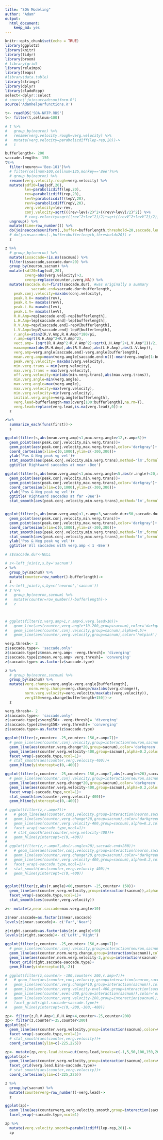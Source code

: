 ```yaml
---
title: "SOA Modeling"
author: "Adam"
output: 
  html_document: 
    keep_md: yes
---
```


```r
knitr::opts_chunk$set(echo = TRUE)
library(ggplot2)
library(knitr)
library(tidyr)
library(broom)
# library(grid)
library(relaimpo)
library(leaps)
#library(data.table)
library(stringr)
library(dplyr)
library(cladoRcpp)
select<-dplyr::select
# source('joinsaccadesuniform.R')
source('Adamhelperfunctions.R')
```

```r
t<- readRDS('SOA-NRTP.RDS')
t<- filter(t,cellnum>100)
```

```r
# t %>%
#   group_by(neuron) %>%
#   rename(verg.velocity.rough=verg.velocity) %>%
#   mutate(verg.velocity=parabolicdiff(lep-rep,20))->
#   t

bufferlength<- 200
saccade.length<- 150
t%>%
  filter(neuron=='Bee-101')%>%
  # filter(cellnum>100,cellnum<125,monkey=='Bee')%>%
  # group_by(neuron) %>%
  rename(verg.velocity.rough=verg.velocity) %>%
  mutate(sdf20=lag(sdf,20),
         lev=parabolicdiff(lep,20),
         rev=parabolicdiff(rep,20),
         levV=parabolicdiff(lepV,20),
         revV=parabolicdiff(repV,20),
         verg.velocity=lev-rev,
         conj.velocity=sqrt(((rev+lev)/2)^2+((revV+levV)/2)^2)) %>%
         # conj.velocity=sqrt((rev^2+lev^2)/2)+sqrt((revV^2+levV^2)/2)) %>%
  ungroup() %>%
  mutate(time=row_number()) %>%
  do(joinsaccadesuniform(.,buffer=bufferlength,threshold=20,saccade.length=saccade.length))->
  # do(joinsaccades(.,buffer=bufferlength,threshold=20))->
  z

z %>%
  # group_by(neuron) %>%
  mutate(issaccade=!is.na(sacnum)) %>%
  filter(issaccade,saccade.dur>20) %>%
  group_by(neuron,sacnum) %>%
  mutate(sdf20=lag(sdf,20),
         cverg=abs(verg.velocity)>3,
         cverg=replace(counter,cverg,NA)) %>%
  mutate(saccade.dur=first(saccade.dur), #was originally a summary
            saccade.end=saccade.dur+bufferlength,
    peak.conj.velocity=maxabs(conj.velocity),
    peak.R.H= maxabs(rev),
    peak.R.V= maxabs(revV),
    peak.L.H= maxabs(lev),
    peak.L.V= maxabs(levV),
    R.H.Amp=rep[saccade.end]-rep[bufferlength],
    L.H.Amp=lep[saccade.end]-lep[bufferlength],
    R.V.Amp=repV[saccade.end]-repV[bufferlength],
    L.V.Amp=lepV[saccade.end]-lepV[bufferlength],
    r.angle=atan2(R.V.Amp,R.H.Amp)*180/pi,
    r.amp=sqrt(R.H.Amp^2+R.V.Amp^2),
    vect.amp= (sqrt(R.H.Amp^2+R.V.Amp^2)+sqrt(L.H.Amp^2+L.V.Amp^2))/2,
    maxamp=max(abs(R.H.Amp),abs(R.V.Amp),abs(L.H.Amp),abs(L.V.Amp)),
    verg.amp=verg.angle[saccade.end]-verg.angle[bufferlength],
    mean.verg.amp=mean(verg.angle[saccade.end:n()]-mean(verg.angle[1:bufferlength])),
    peak.verg.velocity= maxabs(verg.velocity),
    min.verg.trans = min(verg.velocity),
    max.verg.trans = max(verg.velocity),
    off.verg.velocity=min(abs(min.verg.trans),abs(max.verg.trans)),
    min.verg.angle=min(verg.angle),
    max.verg.angle=max(verg.angle),
    max.verg.velocity=max(verg.velocity),
    min.verg.velocity=min(verg.velocity),
    initial.verg.angle=verg.angle[bufferlength],
    verg.lead=bufferlength-max(cverg[100:bufferlength],na.rm=T),
    verg.lead=replace(verg.lead,is.na(verg.lead),0))->
  z

z%>%
  summarize_each(funs(first))->
  s

```

```r

ggplot(filter(s,abs(mean.verg.amp)<1,max.verg.angle>12,r.amp>3))+
  geom_point(aes(peak.conj.velocity,min.verg.trans))+
  geom_point(aes(peak.conj.velocity,max.verg.trans),color='darkgray')+
  coord_cartesian(xlim=c(0,1000),ylim=c(-300,300))+
  ylab('Pos & Neg peak vg vel')+
  stat_smooth(aes(peak.conj.velocity,min.verg.trans),method='lm',formula='y~poly(x,2)')+
  ggtitle('Rightward saccades at near -Bee')

ggplot(filter(s,abs(mean.verg.amp)<1,max.verg.angle<5,abs(r.angle)<20,r.amp>3))+
  geom_point(aes(peak.conj.velocity,min.verg.trans))+
  geom_point(aes(peak.conj.velocity,max.verg.trans),color='darkgray')+
  coord_cartesian(xlim=c(0,1000),ylim=c(-300,300))+
  ylab('Pos & Neg peak vg vel')+
  ggtitle('Rightward saccades at far -Bee')+
  stat_smooth(aes(peak.conj.velocity,min.verg.trans),method='lm',formula='y~poly(x,2)')


ggplot(filter(s,abs(mean.verg.amp)<1,r.amp>3,saccade.dur>50,saccade.dur<300))+
  geom_point(aes(peak.conj.velocity,min.verg.trans))+
  geom_point(aes(peak.conj.velocity,max.verg.trans),color='darkgray')+
  coord_cartesian(xlim=c(0,1000),ylim=c(-300,300))+ 
  stat_smooth(aes(peak.conj.velocity,min.verg.trans),method='lm',formula='y~poly(x,2)')+
  stat_smooth(aes(peak.conj.velocity,max.verg.trans),method='lm',formula='y~poly(x,2)')+
  ylab('Pos & Neg peak vg vel')+
  ggtitle('All saccades with verg.amp < 1 -Bee')
```

```r
# s$saccade.dur<-NULL

# z<-left_join(z,s,by='sacnum')
z %>% 
  group_by(sacnum) %>% 
  mutate(counter=row_number()-bufferlength)-> 
  z
# z<-left_join(z,s,by=c('neuron','sacnum'))
# z %>% 
#   group_by(neuron,sacnum) %>% 
#   mutate(counter=row_number()-bufferlength)-> 
#   z



# ggplot(filter(z,verg.amp>1,r.amp>5,verg.lead>10))+
#   geom_line(aes(counter,verg.angle*10-200,group=sacnum),color='darkgreen')+
#   geom_line(aes(counter,conj.velocity,group=sacnum),alpha=0.5)+
#   geom_line(aes(counter,verg.velocity,group=sacnum),color='hotpink')

verg.thresh<- 2
z$saccade.type<- 'saccade.only'
z$saccade.type[z$mean.verg.amp< -verg.thresh]= 'diverging'
z$saccade.type[z$mean.verg.amp> verg.thresh]= 'converging'
z$saccade.type<-as.factor(z$saccade.type)

z %>% 
  # group_by(neuron,sacnum) %>% 
  group_by(sacnum) %>% 
  mutate(verg.change=verg.angle-verg.angle[bufferlength],
           norm.verg.change=verg.change/max(abs(verg.change)),
         norm.verg.velocity=verg.velocity/max(abs(verg.velocity)),
         verg150=verg.change[bufferlength+150])->
  z

verg.thresh<- 2
z$saccade.type<- 'saccade.only'
z$saccade.type[z$verg150< -verg.thresh]= 'diverging'
z$saccade.type[z$verg150> verg.thresh]= 'converging'
z$saccade.type<-as.factor(z$saccade.type)
```

```r
ggplot(filter(z,counter> -25,counter< 150,r.amp>7))+
  # geom_line(aes(counter,conj.velocity,group=interaction(neuron,sacnum)),alpha=0.2)+
  geom_line(aes(counter,verg.change*20,group=sacnum),color='darkgreen',alpha=0.2)+
  geom_line(aes(counter,verg.velocity-400,group=sacnum),alpha=0.2,color='hotpink')+
  facet_wrap(~saccade.type,ncol=1)+
  # stat_smooth(aes(counter,verg.velocity-400))+
  geom_hline(yintercept=c(0,-400))

ggplot(filter(z,counter> -25,counter< 150,r.amp>7,abs(r.angle<20),saccade.end<280))+
  # geom_line(aes(counter,conj.velocity,group=interaction(neuron,sacnum)),alpha=0.2)+
  geom_line(aes(counter,verg.change*20,group=sacnum),color='darkgreen',alpha=0.2)+
  geom_line(aes(counter,verg.velocity-400,group=sacnum),alpha=0.2,color='hotpink')+
  facet_wrap(~saccade.type,ncol=1)+
  stat_smooth(aes(counter,verg.velocity-400))+
  geom_hline(yintercept=c(0,-400))

# ggplot(filter(z,r.amp>7))+
#   # geom_line(aes(counter,conj.velocity,group=interaction(neuron,sacnum)),alpha=0.2)+
#   geom_line(aes(counter,verg.change*20,group=sacnum),color='darkgreen',alpha=0.2)+
#   geom_line(aes(counter,verg.velocity-400,group=sacnum),alpha=0.2,color='hotpink')+
#   facet_wrap(~saccade.type,ncol=1)+
#   # stat_smooth(aes(counter,verg.velocity-400))+
#   geom_hline(yintercept=c(0,-400))
# 
# ggplot(filter(z,r.amp>7,abs(r.angle<20),saccade.end<280))+
#   # geom_line(aes(counter,conj.velocity,group=interaction(neuron,sacnum)),alpha=0.2)+
#   geom_line(aes(counter,verg.change*20,group=sacnum),color='darkgreen',alpha=0.2)+
#   geom_line(aes(counter,verg.velocity-400,group=sacnum),alpha=0.2,color='hotpink')+
#   facet_wrap(~saccade.type,ncol=1)+
#   stat_smooth(aes(counter,verg.velocity-400))+
#   geom_hline(yintercept=c(0,-400))



```

```r
ggplot(filter(z,abs(r.angle)<60,counter> -25,counter< 150))+
  geom_line(aes(counter,verg.velocity,group=interaction(sacnum)),alpha=0.2,color='hotpink')+
  facet_wrap(~saccade.type,ncol=1)+
  stat_smooth(aes(counter,verg.velocity))

z<- mutate(z,near.saccade=max.verg.angle>10)

z$near.saccade=as.factor(z$near.saccade)
levels(z$near.saccade)<- c('Far','Near')

z$right.saccade=as.factor(abs(z$r.angle)>90)
levels(z$right.saccade)<- c('Left','Right')

ggplot(filter(z,counter> -25,counter< 150,r.amp>7))+
  # geom_line(aes(counter,conj.velocity,group=interaction(neuron,sacnum)),alpha=0.2)+
  geom_line(aes(counter,norm.verg.change,group=interaction(sacnum)),color='darkgreen',alpha=1/20)+
  geom_line(aes(counter,norm.verg.velocity-2,group=interaction(sacnum)),alpha=1/20,color='hotpink')+
  facet_grid(right.saccade~saccade.type)+
  geom_hline(yintercept=c(0,-2))

# ggplot(filter(z,counter> -100,counter< 200,r.amp>7))+
#   # geom_line(aes(counter,conj.velocity,group=interaction(neuron,sacnum)),alpha=0.2)+
#   geom_line(aes(counter,verg.change*10,group=interaction(sacnum)),color='darkgreen',alpha=1)+
#   geom_line(aes(counter,verg.velocity-evel-400,group=interaction(sacnum)),color='orange',alpha=1)+
#   geom_line(aes(counter,evel-300,group=interaction(sacnum)),color='orange',alpha=1)+
#   geom_line(aes(counter,verg.velocity-200,group=interaction(sacnum)),alpha=1,color='hotpink')+
#   facet_grid(right.saccade~saccade.type)+
#   geom_hline(yintercept=c(0,-200,-300,-400))
```

```r
zp<- filter(z,R.V.Amp<1,R.H.Amp>4,counter>-25,counter<200)
zp<- filter(z,counter>-25,counter<200)
ggplot(zp)+
  geom_line(aes(counter,verg.velocity,group=interaction(sacnum),color=verg.lead),alpha=0.2)+
  facet_wrap(~saccade.type,ncol=1)+
  # stat_smooth(aes(counter,verg.velocity))+
  coord_cartesian(ylim=c(-225,225))

zp<- mutate(zp,verg.lead.bins=cut(verg.lead,breaks=c(-1,5,50,100,150,200,250)))
ggplot(zp)+
  geom_line(aes(counter,verg.velocity,group=interaction(sacnum),color=verg.lead),alpha=0.2)+
  facet_grid(verg.lead.bins~saccade.type)+
  # stat_smooth(aes(counter,verg.velocity))+
  coord_cartesian(ylim=c(-225,225))

z %>%
  group_by(sacnum) %>%
  mutate(counterverg=row_number()-verg.lead)->
  z

ggplot(zp)+
  geom_line(aes(counterverg,verg.velocity.smooth,group=interaction(sacnum)),alpha=0.2)+
  facet_wrap(~saccade.type,ncol=1)

zp %>%
  mutate(verg.velocity.smooth=parabolicdiff(lep-rep,20))->
  zp
```